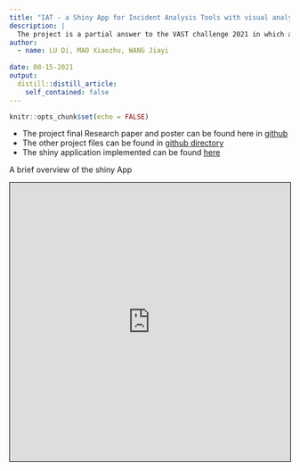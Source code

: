 ```yaml
---
title: "IAT - a Shiny App for Incident Analysis Tools with visual analytics "
description: |
  The project is a partial answer to the VAST challenge 2021 in which a fictional incident happened in Kronos, a fictional island country. Employees from GASTech, an oil company having site in Kronos, went missing during a celebration event. A grassroot activist group, Protectors of Kronos, were suspected to be responsible for the kidnap. By conducting various visual analysis and implementing a shiny web app **IAT**, the project aims to gain  understanding of the people potentially involved in the incident and the details of the incident. There are 3 parts of the analysis, network analysis of GASTech employee, pattern detection through car route of GASTech employee, and text analysis of microblogs in social media. The analysis results were displayed with visualization from Shiny App. 
author:
  - name: LU Di, MAO Xiaozhu, WANG Jiayi
    
date: 08-15-2021
output:
  distill::distill_article:
    self_contained: false
---
```



```r
knitr::opts_chunk$set(echo = FALSE)
```

+ The project final Research paper and poster can be found here in [github](https://github.com/XiaozhuM/VisualProject/tree/main/paper_poster)  
+ The other project files can be found in [github directory](https://va-project2021.netlify.app/posts/2021-08-15-visual-project-deliverible/)  
+ The shiny application implemented can be found [here](https://xiaozhumao.shinyapps.io/shiny/)   

A brief overview of the shiny App

<iframe src=" https://xiaozhumao.shinyapps.io/shiny/"
style="border: 1px solid black; width: 100%; height: 500px;"></iframe>  




